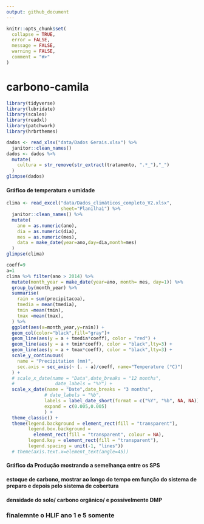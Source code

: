 ```yaml
---
output: github_document
---
```


<!-- README.md is generated from README.Rmd. Please edit that file -->

```r
knitr::opts_chunk$set(
  collapse = TRUE,
  error = FALSE,
  message = FALSE,
  warning = FALSE,
  comment = "#>"
)
```

# carbono-camila

```r
library(tidyverse)
library(lubridate)
library(scales)
library(readxl)
library(patchwork)
library(hrbrthemes)
```

```r
dados <- read_xlsx("data/Dados Gerais.xlsx") %>% 
  janitor::clean_names()
dados <- dados %>% 
  mutate(
    cultura = str_remove(str_extract(tratamento, ".*_"),"_")
  )
glimpse(dados)
```

#### Gráfico de temperatura e umidade 

```r
clima <- read_excel("data/Dados_climáticos_completo_V2.xlsx",
                    sheet="Planilha1") %>% 
  janitor::clean_names() %>% 
  mutate(
    ano = as.numeric(ano),
    dia = as.numeric(dia),
    mes = as.numeric(mes),
    data = make_date(year=ano,day=dia,month=mes)
  )
glimpse(clima)
```
```r
coeff=9
a=1
clima %>% filter(ano > 2014) %>% 
  mutate(month_year = make_date(year=ano, month= mes, day=1)) %>% 
  group_by(month_year) %>% 
  summarise(
    rain = sum(precipitacoa),
    tmedia = mean(tmedia),
    tmin =mean(tmin),
    tmax =mean(tmax),
  ) %>% 
  ggplot(aes(x=month_year,y=rain)) +
  geom_col(color="black",fill="gray")+
  geom_line(aes(y = a + tmedia*coeff), color = "red") +
  geom_line(aes(y = a + tmin*coeff), color = "black",lty=3) +
  geom_line(aes(y = a + tmax*coeff), color = "black",lty=3) +
  scale_y_continuous(
    name = "Precipitation (mm)",
    sec.axis = sec_axis(~ (. - a)/coeff, name="Temperature (°C)")
  ) +
  # scale_x_date(name = "Data",date_breaks = "12 months",
  #               date_labels = "%Y") +
  scale_x_date(name = "Date",date_breaks = "3 months",
              # date_labels = "%b",
              labels = label_date_short(format = c("%Y", "%b", NA, NA)),
              expand = c(0.005,0.005)
              ) +
  theme_classic() +
  theme(legend.background = element_rect(fill = "transparent"), 
        legend.box.background = 
          element_rect(fill = "transparent", colour = NA),
        legend.key = element_rect(fill = "transparent"), 
        legend.spacing = unit(-1, "lines"))
  # theme(axis.text.x=element_text(angle=45))
```




#### Gráfico da Produção mostrando a semelhança entre os SPS

#### estoque de carbono, mostrar ao longo do tempo em função do sistema de preparo e depois pelo sistema de cobertura 

#### densidade do solo/ carbono orgânico/ e possivelmente DMP

### finalemnte o HLIF ano 1 e 5 somente





















